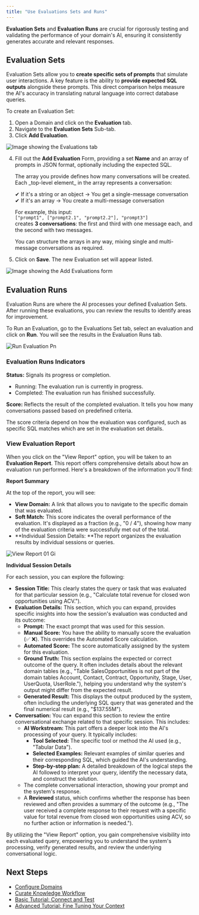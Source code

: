 ```yaml
---
title: "Use Evaluations Sets and Runs"
---
```


**Evaluation Sets** and **Evaluation Runs** are crucial for rigorously testing and validating the performance of your domain's AI, ensuring it consistently generates accurate and relevant responses.

## Evaluation Sets

Evaluation Sets allow you to **create specific sets of prompts** that simulate user interactions. A key feature is the ability to **provide expected SQL outputs** alongside these prompts. This direct comparison helps measure the AI's accuracy in translating natural language into correct database queries.

To create an Evaluation Set:

1. Open a Domain and click on the **Evaluation** tab.
2. Navigate to the **Evaluation Sets** Sub-tab.
3. Click **Add Evaluation**.

![Image showing the Evaluations tab](/images/add-evaluation.png)

4. Fill out the **Add Evaluation** Form, providing a set **Name** and an array of prompts in JSON format, optionally including the expected SQL.

   <Tip>
     The array you provide defines how many conversations will be created. Each _top-level element_ in the array represents a conversation:

     ✔ If it's a string or an object → You get a single-message conversation\
     ✔ If it's an array → You create a multi-message conversation

     For example, this input:\
     `["prompt1", ["prompt2.1", "prompt2.2"], "prompt3"]`\
     creates **3 conversations**: the first and third with one message each, and the second with two messages.

     You can structure the arrays in any way, mixing single and multi-message conversations as required.
   </Tip>
5. Click on **Save**. The new Evaluation set will appear listed.

![Image showing the Add Evaluations form](/images/add-evaluation-form.png)

## Evaluation Runs

Evaluation Runs are where the AI processes your defined Evaluation Sets. After running these evaluations, you can review the results to identify areas for improvement.

To Run an Evaluation, go to the Evaluations Set tab, select an evaluation and click on **Run**. You will see the results in the Evaluation Runs tab.

![Run Evaluation Pn](/images/run-evaluation.png)

### Evaluation Runs Indicators

**Status:** Signals its progress or completion.

- Running: The evaluation run is currently in progress.
- Completed: The evaluation run has finished successfully.

**Score:** Reflects the result of the completed evaluation. It tells you how many conversations passed based on predefined criteria.

<Tip>
  The score criteria depend on how the evaluation was configured, such as specific SQL matches which are set in the evaluation set details.
</Tip>


### View Evaluation Report

When you click on the "View Report" option, you will be taken to an **Evaluation Report**. This report offers comprehensive details about how an evaluation run performed. Here's a breakdown of the information you'll find:

**Report Summary**

At the top of the report, you will see:

- **View Domain:** A link that allows you to navigate to the specific domain that was evaluated.
- **Soft Match:** This score indicates the overall performance of the evaluation. It's displayed as a fraction (e.g., "0 / 4"), showing how many of the evaluation criteria were successfully met out of the total.
- \*\*Individual Session Details: \*\*The report organizes the evaluation results by individual sessions or queries.

![View Report 01 Gi](/images/view-report-01.gif)

**Individual Session Details**

For each session, you can explore the following:

- **Session Title:** This clearly states the query or task that was evaluated for that particular session (e.g., "Calculate total revenue for closed won opportunities using ACV.").
- **Evaluation Details:** This section, which you can expand, provides specific insights into how the session's evaluation was conducted and its outcome:
  - **Prompt:** The exact prompt that was used for this session.
  - **Manual Score:** You have the ability to manually score the evaluation (✅ ❌). This overrides the Automated Score calculation.
  - **Automated Score:** The score automatically assigned by the system for this evaluation.
  - **Ground Truth:** This section explains the expected or correct outcome of the query. It often includes details about the relevant domain tables (e.g., "Table SalesOpportunities is not part of the domain tables Account, Contact, Contract, Opportunity, Stage, User, UserQuota, UserRole."), helping you understand why the system's output might differ from the expected result.
  - **Generated Result:** This displays the output produced by the system, often including the underlying SQL query that was generated and the final numerical result (e.g., "\$137.55M").
- **Conversation:** You can expand this section to review the entire conversational exchange related to that specific session. This includes:
  - **AI Workstream:** This part offers a deeper look into the AI's processing of your query. It typically includes:
    - **Tool Selected:** The specific tool or method the AI used (e.g., "Tabular Data").
    - **Selected Examples:** Relevant examples of similar queries and their corresponding SQL, which guided the AI's understanding.
    - **Step-by-step plan:** A detailed breakdown of the logical steps the AI followed to interpret your query, identify the necessary data, and construct the solution.
  - The complete conversational interaction, showing your prompt and the system's response.
  - A **Reviewed** status, which confirms whether the response has been reviewed and often provides a summary of the outcome (e.g., "The user received a complete response to their request with a specific value for total revenue from closed won opportunities using ACV, so no further action or information is needed.").

By utilizing the "View Report" option, you gain comprehensive visibility into each evaluated query, empowering you to understand the system's processing, verify generated results, and review the underlying conversational logic.

## Next Steps

- [Configure Domains](/improve-wisdom-ai-responses/configure-domains)
- [Curate Knowledge Workflow](/improve-wisdom-ai-responses/curate-knowledge-workflow)
- [Basic Tutorial: Connect and Test](/setting-up-wisdom-ai/basic-tutorial-connect-and-test)
- [Advanced Tutorial: Fine Tuning Your Context](/setting-up-wisdom-ai/advanced-tutorial-fine-tuning-your-context)